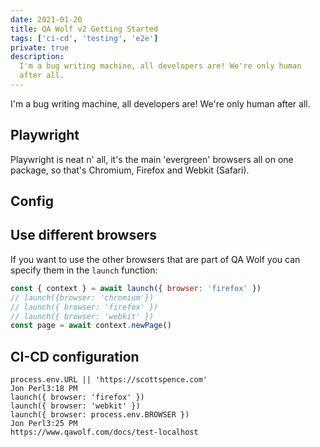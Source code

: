 ```yaml
---
date: 2021-01-20
title: QA Wolf v2 Getting Started
tags: ['ci-cd', 'testing', 'e2e']
private: true
description:
  I'm a bug writing machine, all developers are! We're only human
  after all.
---
```


I'm a bug writing machine, all developers are! We're only human after
all.

## Playwright

Playwright is neat n' all, it's the main 'evergreen' browsers all on
one package, so that's Chromium, Firefox and Webkit (Safari).

## Config

## Use different browsers

If you want to use the other browsers that are part of QA Wolf you can
specify them in the `launch` function:

```js
const { context } = await launch({ browser: 'firefox' })
// launch({browser: 'chromium'})
// launch({ browser: 'firefox' })
// launch({ browser: 'webkit' })
const page = await context.newPage()
```

## CI-CD configuration

```
process.env.URL || 'https://scottspence.com'
Jon Perl3:18 PM
launch({ browser: 'firefox' })
launch({ browser: 'webkit' })
launch({ browser: process.env.BROWSER })
Jon Perl3:25 PM
https://www.qawolf.com/docs/test-localhost
```
